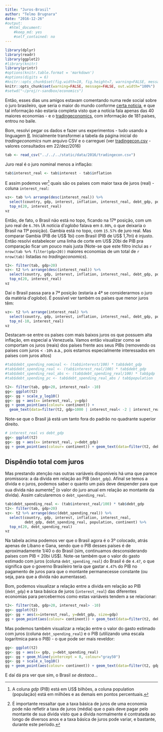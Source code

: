 ```yaml
---
title: "Juros-Brasil"
author: "Telmo Brugnara"
date: "2016-12-26"
#output: 
  #html_document: 
    #keep_md: yes
    #self_contained: no
---
```


```r
library(dplyr)
library(readr)
library(ggplot2)
#library(knitr)
library(printr)
#options(knitr.table.format = 'markdown')
#options(digits = 6)
#knitr::opts_chunk$set(fig.width=10, fig.height=7, warning=FALSE, message=FALSE)
knitr::opts_chunk$set(warning=FALSE, message=FALSE, out.width="100%")
#setwd("~/proj/r-sandbox/economics")
```

Então, esses dias uns amigos estavam comentando numa rede social sobre o juro brasileiro, que seria o maior do mundo conforme
[certa noticia](http://oglobo.globo.com/economia/brasil-tem-maior-taxa-de-juro-real-do-mundo-19754404),
e que tal informação não estaria completa visto que a notícia fala apenas das 40 maiores economias - e o [tradingeconomics](http://www.tradingeconomics.com/), com informação de 181 países, entrou no baile.

Bom, resolvi pegar os dados e fazer uns experimentos - tudo usando a linguagem [R](https://www.r-project.org/). Inicialmente transformei a tabela da página inicial do *tradingeconomics* num arquivo CSV e o carreguei (ver [tradingecon.csv](/data/2016/tradingecon.csv) - valores consultados em 22/dez/2016)

```r
tab <- read_csv("../../../static/data/2016/tradingecon.csv")
```

Juro real é o juro nominal menos a inflação:

```r
tab$interest_real <- tab$interest - tab$inflation
```

E assim podemos ver[^col1] quais são os países com maior taxa de juros (real) - coluna `interest_real`:

[^col1]: A coluna *gdp* (PIB) está em US$ bilhões, a coluna population (população) está em milhões e as demais em pontos percentuais.

```r
vz<- tab %>% arrange(desc(interest_real)) %>%
  select(country, gdp, interest, inflation, interest_real, debt_gdp, population, continent) %>%
  top_n(20, interest_real)
vz
```

Então, de fato, o Brasil não está no topo, ficando na 17ª posição, com um juro real de `6.76%` (A notícia d'*oglobo* falava em `8.00%`, o que deixaria o Brasil na 11ª posição). Gambia está no topo, com `15.57%` de juro real. Mas comparar Gambia (PIB de US$ 1bi) com Brasil (PIB de US$ 1,7tri) é injusto. Então resolvi estabelecer uma linha de corte em US$ 20bi de PIB pra comparação ficar um pouco mais justa (Note-se que este filtro inclui as `r nrow(tab %>% filter(gdp>20))` maiores economias de um total de `r nrow(tab)` listadas no *tradingeconomics*).

```r
t2<- filter(tab, gdp>20)
vz<- t2 %>% arrange(desc(interest_real)) %>%
  select(country, gdp, interest, inflation, interest_real, debt_gdp, population, continent) %>%
  top_n(20, interest_real)
vz
```

Daí o Brasil passa para a 7ª posição (estaria a 4ª se considerarmos o juro da matéria d'*oglobo*). É possível ver também os países que menor juros têm:

```r
vz<- t2 %>% arrange(interest_real) %>%
  select(country, gdp, interest, inflation, interest_real, debt_gdp, population, continent) %>%
  top_n(-10, interest_real)
vz
```

Destacam-se entre os países com mais baixos juros os que possuem alta inflação, em especial a Venezuela.
Vamos então visualizar como se comportam os juros (reais) dos países
frente aos seus PIBs (removendo os países com juros < `-10%` a.a., pois estamos
especialmente interessados em países com juros altos)

```r
#tab$debt_spending_nominal <- (tab$interest/100) * tab$debt_gdp
#tab$debt_spending_real <- (tab$interest_real/100) * tab$debt_gdp
#tab$debt_spending_real_abs <- (tab$debt_spending_real/100) * tab$gdp
#tab$debt_spending_pc <- tab$debt_spending_real_abs / tab$population
```

```r
t2<- filter(tab, gdp>20, interest_real> -10)
gg<- ggplot(t2)
gg<- gg + scale_y_log10()
gg<- gg + aes(x= interest_real, y=gdp)
gg + geom_point(aes(colour= continent)) +
  geom_text(data=filter(t2, gdp>1000 | interest_real< -2 | interest_real> 6), aes(label=country), hjust=-0.1, vjust=-0.1, size=3)
```

Note-se que o Brasil já está um tanto fora do padrão no quadrante superior direito.

```r
# interest_real vs debt_gdp
gg<- ggplot(t2)
gg<- gg + aes(x= interest_real, y=debt_gdp)
gg + geom_point(aes(colour= continent)) + geom_text(data=filter(t2, debt_gdp>60 | interest_real< -4 | interest_real> 6), aes(label=country), hjust=-0.1, vjust=-0.1, size=3)
```


Dispêndio total com juros
-------------------------

Mas prestando atenção nas outras variáveis disponíveis há uma que parece promissora: a da dívida em relação ao PIB (`debt_gdp`).
Afinal se temos a dívida e o juros, podemos saber o quanto um pais deve despender para que sua dívida não aumente[^div1] (o valor do juro anual em relação ao montante da dívida). Assim calcularemos o `debt_spending_real`.

[^div1]: É importante ressaltar que a taxa básica de juros de uma economia pode não refletir a taxa de juros (média) que o país deve pagar pelo montante de sua dívida visto que a dívida normalmente é contratada ao longo de diversos anos e a taxa básica de juros pode variar, e bastante, durante este período.

```r
tab$debt_spending_real <- (tab$interest_real/100) * tab$debt_gdp
t2<- filter(tab, gdp>20)
vz<- t2 %>% arrange(desc(debt_spending_real)) %>%
  select(country, gdp, interest, inflation, interest_real,
         debt_gdp, debt_spending_real, population, continent) %>%
  top_n(20, debt_spending_real)
vz
```

Na tabela acima podemos ver que o Brasil agora é o 3º colocado, atrás apenas de Líbano e Gana, sendo que o PIB desses países é de aproximadamente 1/40 o do Brasil (sim, continuamos desconsiderando países com PIB < 20bi US$). Note-se também que o valor do gasto estimado com juros (coluna `debt_spending_real`) do Brasil é de `4.47`, o que significa que o governo Brasileiro teria que gastar `4.47%` do PIB no pagamento de juros para que o montante permanecesse constante (ou seja, para que a dívida não aumentasse).

Bom, podemos visualizar a relação entre a dívida em relação ao PIB (`debt_gdp`) e a taxa básica de juros (`interest_real`) das diferentes economias para percebermos como estas variáveis tendem a se relacionar:

```r
t2<- filter(tab, gdp>20, interest_real> -10)
gg<- ggplot(t2)
gg<- gg + aes(x=interest_real, y=debt_gdp, size=gdp)
gg + geom_point(aes(colour= continent)) + geom_text(data=filter(t2, debt_gdp>100 | interest_real< -4 | interest_real> 5), aes(x= interest_real, y=debt_gdp, label=country), hjust=-0.1, vjust=-0.1, size=3, angle=45)
```

<!--
Ou então entre o juro e o PIB:

```r
gg<- ggplot(t2)
gg<- gg + aes(x= gdp, y=debt_spending_real)
gg<- gg + geom_hline(yintercept = 0, colour="gray50")
gg + geom_point(aes(colour= continent)) + geom_text(data=filter(t2, gdp>1000 | debt_spending_real>4 | debt_spending_real< -2), aes(x=gdp, y=debt_spending_real, label=country), hjust=-0.1, vjust=-0.1, size=3, angle=45)
```
-->

Mas podemos também visualizar a relação entre o valor do gasto estimado com juros (coluna `debt_spending_real`) e o PIB (utilizando uma escala logaritmica para o PIB) - o que pode ser mais reveldor:

```r
gg<- ggplot(t2)
gg<- gg + aes(x= gdp, y=debt_spending_real)
gg<- gg + geom_hline(yintercept = 0, colour="gray50")
gg<- gg + scale_x_log10()
gg + geom_point(aes(colour= continent)) + geom_text(data=filter(t2, gdp>1000 | debt_spending_real>4 | debt_spending_real< -2), aes(x=gdp, y=debt_spending_real, label=country), hjust=-0.1, vjust=-0.1, size=3, angle=45)
```

E daí dá pra ver que sim, o Brasil *se destaca*...
